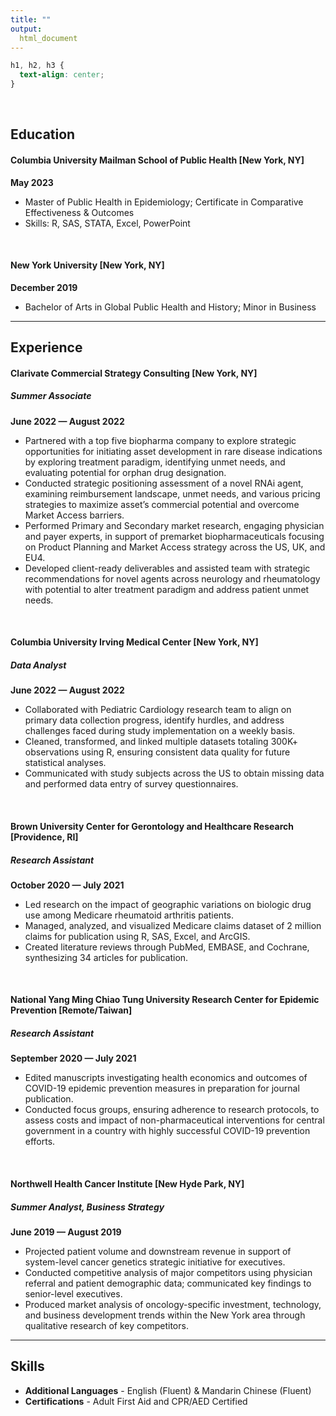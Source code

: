 ```yaml
---
title: ""
output: 
  html_document
---
```


```css
h1, h2, h3 {
  text-align: center;
}
```

<br>

**Education**
------------------------------------
#### **Columbia University Mailman School of Public Health [New York, NY]** 
####### **May 2023**
 - Master of Public Health in Epidemiology; Certificate in Comparative Effectiveness & Outcomes 
 - Skills: R, SAS, STATA, Excel, PowerPoint  
 
<br>

#### **New York University [New York, NY]** 
####### **December 2019**
 - Bachelor of Arts in Global Public Health and History; Minor in Business

------------------------------------

**Experience**
------------------------------------
#### **Clarivate Commercial Strategy Consulting [New York, NY]**

##### *Summer Associate *
####### **June 2022 --- August 2022**
 - Partnered with a top five biopharma company to explore strategic opportunities for initiating asset development in rare disease indications by exploring treatment paradigm, identifying unmet needs, and evaluating potential for orphan drug designation.
 - Conducted strategic positioning assessment of a novel RNAi agent, examining reimbursement landscape, unmet needs, and various pricing strategies to maximize asset’s commercial potential and overcome Market Access barriers.
 - Performed Primary and Secondary market research, engaging physician and payer experts, in support of premarket biopharmaceuticals focusing on Product Planning and Market Access strategy across the US, UK, and EU4.
 - Developed client-ready deliverables and assisted team with strategic recommendations for novel agents across neurology and rheumatology with potential to alter treatment paradigm and address patient unmet needs.

<br>

#### **Columbia University Irving Medical Center [New York, NY]**
##### *Data Analyst*
####### **June 2022 --- August 2022**

 - Collaborated with Pediatric Cardiology research team to align on primary data collection progress, identify hurdles, and address challenges faced during study implementation on a weekly basis.
 - Cleaned, transformed, and linked multiple datasets totaling 300K+ observations using R, ensuring consistent data quality for future statistical analyses.
 - Communicated with study subjects across the US to obtain missing data and performed data entry of survey questionnaires.
 
<br>

#### **Brown University Center for Gerontology and Healthcare Research [Providence, RI]**
##### *Research Assistant*
####### **October 2020 --- July 2021**

 - Led research on the impact of geographic variations on biologic drug use among Medicare rheumatoid arthritis patients. 
 - Managed, analyzed, and visualized Medicare claims dataset of 2 million claims for publication using R, SAS, Excel, and ArcGIS.
 - Created literature reviews through PubMed, EMBASE, and Cochrane, synthesizing 34 articles for publication.

<br>

#### **National Yang Ming Chiao Tung University Research Center for Epidemic Prevention [Remote/Taiwan]**
##### *Research Assistant*
####### **September 2020 --- July 2021**

 - Edited manuscripts investigating health economics and outcomes of COVID-19 epidemic prevention measures in preparation for journal publication. 
 -	Conducted focus groups, ensuring adherence to research protocols, to assess costs and impact of non-pharmaceutical interventions for central government in a country with highly successful COVID-19 prevention efforts.

<br>

#### **Northwell Health Cancer Institute [New Hyde Park, NY]**
##### *Summer Analyst, Business Strategy*
####### **June 2019 --- August 2019**

 - Projected patient volume and downstream revenue in support of system-level cancer genetics strategic initiative for executives. 
 - Conducted competitive analysis of major competitors using physician referral and patient demographic data; communicated key findings to senior-level executives.
 - Produced market analysis of oncology-specific investment, technology, and business development trends within the New York area through qualitative research of key competitors.
 
 
------------------------------------

**Skills**
------------------------------------
- **Additional Languages** - English (Fluent) & Mandarin Chinese (Fluent)
- **Certifications** - Adult First Aid and CPR/AED Certified